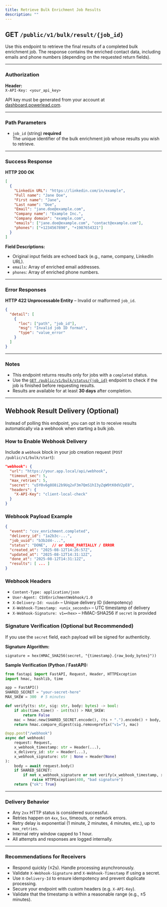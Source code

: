```yaml
---
title: Retrieve Bulk Enrichment Job Results
description: ""
---
```


## GET `/public/v1/bulk/result/{job_id}`

Use this endpoint to retrieve the final results of a completed bulk enrichment job. The response contains the enriched contact data, including emails and phone numbers (depending on the requested return fields).

***

### Authorization

**Header:**\
`X-API-Key: <your_api_key>`

API key must be generated from your account at [dashboard.powerlead.com](https://dashboard.powerlead.com).

***

### Path Parameters

* `job_id` (string) **required**\
  The unique identifier of the bulk enrichment job whose results you wish to retrieve.

***

### Success Response

**HTTP 200 OK**

```json
[
  {
    "Linkedin URL": "https://linkedin.com/in/example",
    "Full name": "Jane Doe",
    "First name": "Jane",
    "Last name": "Doe",
    "Email": "jane.doe@example.com",
    "Company name": "Example Inc.",
    "Company domain": "example.com",
    "emails": ["jane.doe@example.com", "contact@example.com"],
    "phones": ["+1234567890", "+1987654321"]
  }
]
```

**Field Descriptions:**

* Original input fields are echoed back (e.g., name, company, LinkedIn URL).
* `emails`: Array of enriched email addresses.
* `phones`: Array of enriched phone numbers.

***

### Error Responses

**HTTP 422 Unprocessable Entity** – Invalid or malformed `job_id`.

```json
{
  "detail": [
    {
      "loc": ["path", "job_id"],
      "msg": "Invalid job ID format",
      "type": "value_error"
    }
  ]
}
```

***

### Notes

* This endpoint returns results only for jobs with a `completed` status.
* Use the [`GET /public/v1/bulk/status/{job_id}`](#) endpoint to check if the job is finished before requesting results.
* Results are available for at least **30 days** after completion.

***

## Webhook Result Delivery (Optional)

Instead of polling this endpoint, you can opt in to receive results automatically via a webhook when starting a bulk job.

### How to Enable Webhook Delivery

Include a `webhook` block in your job creation request (`POST /public/v1/bulk/start`):

```json
"webhook": {
  "url": "https://your.app.local/api/webhook",
  "timeout_sec": 5,
  "max_retries": 5,
  "secret": "u5Y0v6g8O8i2b9Uq2xF3m7QmS1hI3yZqW9tK0dV2pE8",
  "headers": {
    "X-API-Key": "client-local-check"
  }
}
```

### Webhook Payload Example

```json
{
  "event": "csv_enrichment.completed",
  "delivery_id": "1a2b3c-...",
  "job_uuid": "b3b2d4-...",
  "status": "DONE",  // or DONE_PARTIALLY / ERROR
  "created_at": "2025-08-12T14:26:57Z",
  "updated_at": "2025-08-12T14:31:12Z",
  "done_at": "2025-08-12T14:31:12Z",
  "results": [ ... ]
}
```

### Webhook Headers

- `Content-Type: application/json`
- `User-Agent: CSVEnrichmentWebhook/1.0`
- `X-Delivery-Id: <uuid>` – Unique delivery ID (idempotency)
- `X-Webhook-Timestamp: <unix_seconds>` – UTC timestamp of delivery
- `X-Webhook-Signature: v1=<hex>` – HMAC-SHA256 if `secret` is provided

### Signature Verification (Optional but Recommended)

If you use the `secret` field, each payload will be signed for authenticity.

**Signature Algorithm:**

```
signature = hex(HMAC_SHA256(secret, "{timestamp}.{raw_body_bytes}"))
```

**Sample Verification (Python / FastAPI):**

```python
from fastapi import FastAPI, Request, Header, HTTPException
import hmac, hashlib, time

app = FastAPI()
SHARED_SECRET = "your-secret-here"
MAX_SKEW = 300  # 5 minutes

def verify(ts: str, sig: str, body: bytes) -> bool:
    if abs(time.time() - int(ts)) > MAX_SKEW:
        return False
    mac = hmac.new(SHARED_SECRET.encode(), (ts + ".").encode() + body, hashlib.sha256).hexdigest()
    return hmac.compare_digest(sig.removeprefix("v1="), mac)

@app.post("/webhook")
async def webhook(
    request: Request,
    x_webhook_timestamp: str = Header(...),
    x_delivery_id: str = Header(...),
    x_webhook_signature: str | None = Header(None)
):
    body = await request.body()
    if SHARED_SECRET:
        if not x_webhook_signature or not verify(x_webhook_timestamp, x_webhook_signature, body):
            raise HTTPException(400, "bad signature")
    return {"ok": True}
```

***

### Delivery Behavior

- Any `2xx` HTTP status is considered successful.
- Retries happen on `4xx`, `5xx`, timeouts, or network errors.
- Retry delay is exponential (1 minute, 2 minutes, 4 minutes, etc.), up to `max_retries`.
- Internal retry window capped to 1 hour.
- All attempts and responses are logged internally.

***

### Recommendations for Receivers

- Respond quickly (≤2s). Handle processing asynchronously.
- Validate `X-Webhook-Signature` and `X-Webhook-Timestamp` if using a secret.
- Use `X-Delivery-Id` to ensure idempotency and prevent duplicate processing.
- Secure your endpoint with custom headers (e.g. `X-API-Key`).
- Validate that the timestamp is within a reasonable range (e.g., ±5 minutes).
